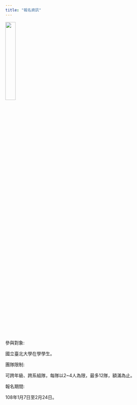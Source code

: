 ```yaml
---
title: "報名資訊"
---
```


<img src="https://i.imgur.com/81qyN1y.jpg" style="width:25%">

參與對象:

國立臺北大學在學學生。


團隊限制:

可跨年級、跨系組隊，每隊以2~4人為限，最多12隊，額滿為止。 


報名期間:

108年1月7日至2月24日。 